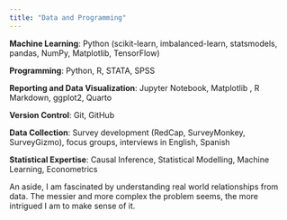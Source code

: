 ```yaml
---
title: "Data and Programming"
---
```


**Machine Learning**: Python (scikit-learn, imbalanced-learn, statsmodels, pandas, NumPy, Matplotlib, TensorFlow)

**Programming**: Python, R, STATA, SPSS

**Reporting and Data Visualization**: Jupyter Notebook, Matplotlib , R Markdown, ggplot2, Quarto

**Version Control**: Git, GitHub

**Data Collection**: Survey development (RedCap, SurveyMonkey, SurveyGizmo), focus groups, interviews in English, Spanish

**Statistical Expertise**: Causal Inference, Statistical Modelling, Machine Learning, Econometrics


An aside, I am fascinated by understanding real world relationships from data. The messier and more complex the problem seems, the more intrigued I am to make sense of it.